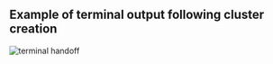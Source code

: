 ## Example of terminal output following cluster creation

![terminal handoff](../../../img/aws/github/handoff-screen.png)